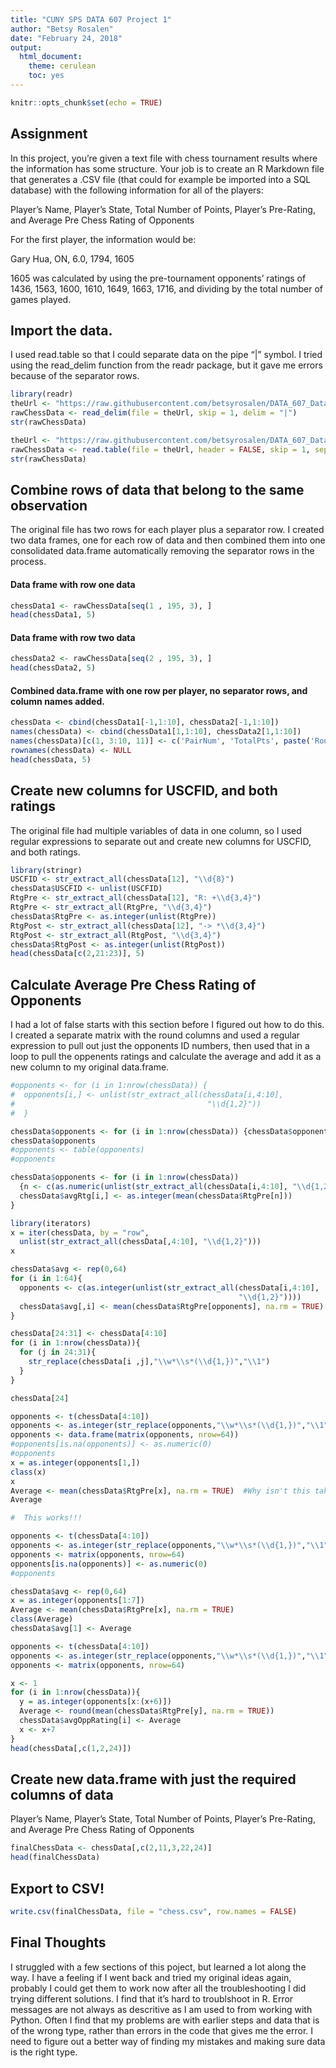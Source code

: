 ```yaml
---
title: "CUNY SPS DATA 607 Project 1"
author: "Betsy Rosalen"
date: "February 24, 2018"
output:
  html_document:
    theme: cerulean
    toc: yes
---
```


```r
knitr::opts_chunk$set(echo = TRUE)
```

## Assignment

In this project, you’re given a text file with chess tournament results where the information has some structure. Your job is to create an R Markdown file that generates a .CSV file (that could for example be imported into a SQL database) with the following information for all of the players:

Player’s Name, Player’s State, Total Number of Points, Player’s Pre-Rating, and Average Pre Chess Rating of Opponents

For the first player, the information would be:

Gary Hua, ON, 6.0, 1794, 1605

1605 was calculated by using the pre-tournament opponents’ ratings of 1436, 1563, 1600, 1610, 1649, 1663, 1716, and dividing by the total number of games played.

## Import the data.

I used read.table so that I could separate data on the pipe "|" symbol.  I tried using the read_delim function from the readr package, but it gave me errors because of the separator rows. 

```r
library(readr)
theUrl <- "https://raw.githubusercontent.com/betsyrosalen/DATA_607_Data_Acquisition_and_Management/master/Project1/tournamentinfo.txt"
rawChessData <- read_delim(file = theUrl, skip = 1, delim = "|")
str(rawChessData)
```

```r
theUrl <- "https://raw.githubusercontent.com/betsyrosalen/DATA_607_Data_Acquisition_and_Management/master/Project1/tournamentinfo.txt"
rawChessData <- read.table(file = theUrl, header = FALSE, skip = 1, sep = "|", fill = TRUE, stringsAsFactors = FALSE)
str(rawChessData)
```

## Combine rows of data that belong to the same observation

The original file has two rows for each player plus a separator row.  I created two data frames, one for each row of data and then combined them into one consolidated data.frame automatically removing the separator rows in the process. 

#### Data frame with row one data

```r
chessData1 <- rawChessData[seq(1 , 195, 3), ]
head(chessData1, 5)
```

#### Data frame with row two data

```r
chessData2 <- rawChessData[seq(2 , 195, 3), ]
head(chessData2, 5)
```

#### Combined data.frame with one row per player, no separator rows, and column names added.

```r
chessData <- cbind(chessData1[-1,1:10], chessData2[-1,1:10])
names(chessData) <- cbind(chessData1[1,1:10], chessData2[1,1:10])
names(chessData)[c(1, 3:10, 11)] <- c('PairNum', 'TotalPts', paste('Round', 1:7, sep=""), 'State')
rownames(chessData) <- NULL
head(chessData, 5)
```

## Create new columns for USCFID, and both ratings

The original file had multiple variables of data in one column, so I used regular expressions to separate out and create new columns for USCFID, and both ratings.

```r
library(stringr)
USCFID <- str_extract_all(chessData[12], "\\d{8}")
chessData$USCFID <- unlist(USCFID)
RtgPre <- str_extract_all(chessData[12], "R: +\\d{3,4}")  
RtgPre <- str_extract_all(RtgPre, "\\d{3,4}")
chessData$RtgPre <- as.integer(unlist(RtgPre))
RtgPost <- str_extract_all(chessData[12], "-> *\\d{3,4}")
RtgPost <- str_extract_all(RtgPost, "\\d{3,4}")
chessData$RtgPost <- as.integer(unlist(RtgPost))
head(chessData[c(2,21:23)], 5)
```

## Calculate Average Pre Chess Rating of Opponents

I had a lot of false starts with this section before I figured out how to do this.  I created a separate matrix with the round columns and used a regular expression to pull out just the opponents ID numbers, then used that in a loop to pull the oppenents ratings and calculate the average and add it as a new column to my original data.frame.  

```r

#opponents <- for (i in 1:nrow(chessData)) {
#  opponents[i,] <- unlist(str_extract_all(chessData[i,4:10],
#                                           "\\d{1,2}"))
#  }

chessData$opponents <- for (i in 1:nrow(chessData)) {chessData$opponents[i,] <- c(unlist(str_extract_all(chessData[i,4:10], "\\d{1,2}")))}
chessData$opponents
#opponents <- table(opponents)
#opponents
```

```r
chessData$opponents <- for (i in 1:nrow(chessData)) 
  {n <- c(as.numeric(unlist(str_extract_all(chessData[i,4:10], "\\d{1,2}"))))
  chessData$avgRtg[i,] <- as.integer(mean(chessData$RtgPre[n]))
}
```

```r
library(iterators)
x = iter(chessData, by = "row", 
  unlist(str_extract_all(chessData[,4:10], "\\d{1,2}")))
x
```

```r
chessData$avg <- rep(0,64)
for (i in 1:64){
  opponents <- c(as.integer(unlist(str_extract_all(chessData[i,4:10],
                                                   "\\d{1,2}"))))
  chessData$avg[,i] <- mean(chessData$RtgPre[opponents], na.rm = TRUE)
}
```

```r
chessData[24:31] <- chessData[4:10]
for (i in 1:nrow(chessData)){
  for (j in 24:31){
    str_replace(chessData[i ,j],"\\w*\\s*(\\d{1,})","\\1")
  }
}

chessData[24]
```

```r
opponents <- t(chessData[4:10])
opponents <- as.integer(str_replace(opponents,"\\w*\\s*(\\d{1,})","\\1"))
opponents <- data.frame(matrix(opponents, nrow=64))
#opponents[is.na(opponents)] <- as.numeric(0)
#opponents
x = as.integer(opponents[1,])
class(x)
x
Average <- mean(chessData$RtgPre[x], na.rm = TRUE)  #Why isn't this taking the mean of only row one?!?!?
Average
```

```r

#  This works!!!  

opponents <- t(chessData[4:10])
opponents <- as.integer(str_replace(opponents,"\\w*\\s*(\\d{1,})","\\1"))
opponents <- matrix(opponents, nrow=64)
opponents[is.na(opponents)] <- as.numeric(0)
#opponents

chessData$avg <- rep(0,64)
x = as.integer(opponents[1:7])
Average <- mean(chessData$RtgPre[x], na.rm = TRUE)
class(Average)
chessData$avg[1] <- Average
```

```r

opponents <- t(chessData[4:10])
opponents <- as.integer(str_replace(opponents,"\\w*\\s*(\\d{1,})","\\1"))
opponents <- matrix(opponents, nrow=64)

x <- 1
for (i in 1:nrow(chessData)){
  y = as.integer(opponents[x:(x+6)])
  Average <- round(mean(chessData$RtgPre[y], na.rm = TRUE))
  chessData$avgOppRating[i] <- Average
  x <- x+7
}
head(chessData[,c(1,2,24)])
```

## Create new data.frame with just the required columns of data

Player’s Name, Player’s State, Total Number of Points, Player’s Pre-Rating, and Average Pre Chess Rating of Opponents

```r
finalChessData <- chessData[,c(2,11,3,22,24)]
head(finalChessData)
```

## Export to CSV!

```r
write.csv(finalChessData, file = "chess.csv", row.names = FALSE)
```

## Final Thoughts

I struggled with a few sections of this poject, but learned a lot along the way.  I have a feeling if I went back and tried my original ideas again, probably I could get them to work now after all the troubleshooting I did trying different solutions.  I find that it's hard to troublshoot in R.  Error messages are not always as descritive as I am used to from working with Python.  Often I find that my problems are with earlier steps and data that is of the wrong type, rather than errors in the code that gives me the error.  I need to figure out a better way of finding my mistakes and making sure data is the right type.